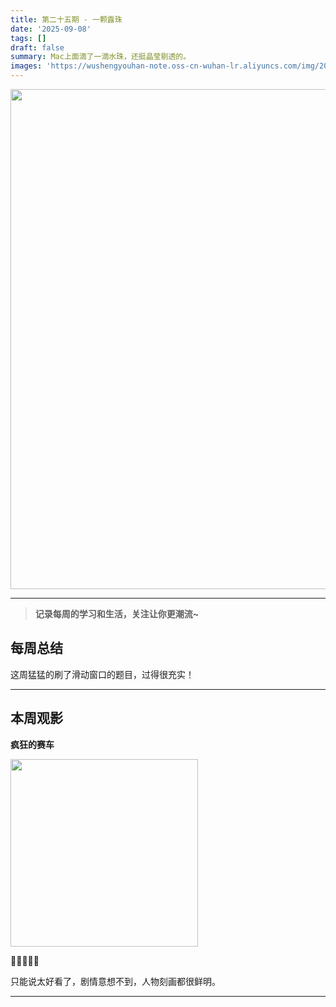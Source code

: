 ```yaml
---
title: 第二十五期 - 一颗露珠 
date: '2025-09-08'
tags: []
draft: false
summary: Mac上面滴了一滴水珠，还挺晶莹剔透的。
images: 'https://wushengyouhan-note.oss-cn-wuhan-lr.aliyuncs.com/img/20250912154037739.jpg'
---
```


<img src={frontmatter.images} width="800" />

---

> **记录每周的学习和生活，关注让你更潮流~**

## 每周总结

这周猛猛的刷了滑动窗口的题目，过得很充实！

---

## 本周观影

**疯狂的赛车**

<img
  src="https://img1.doubanio.com/view/photo/m/public/p2510069458.webp"
  referrerPolicy="no-referrer"
  width="300"
/>

🌟🌟🌟🌟🌟

只能说太好看了，剧情意想不到，人物刻画都很鲜明。

---
